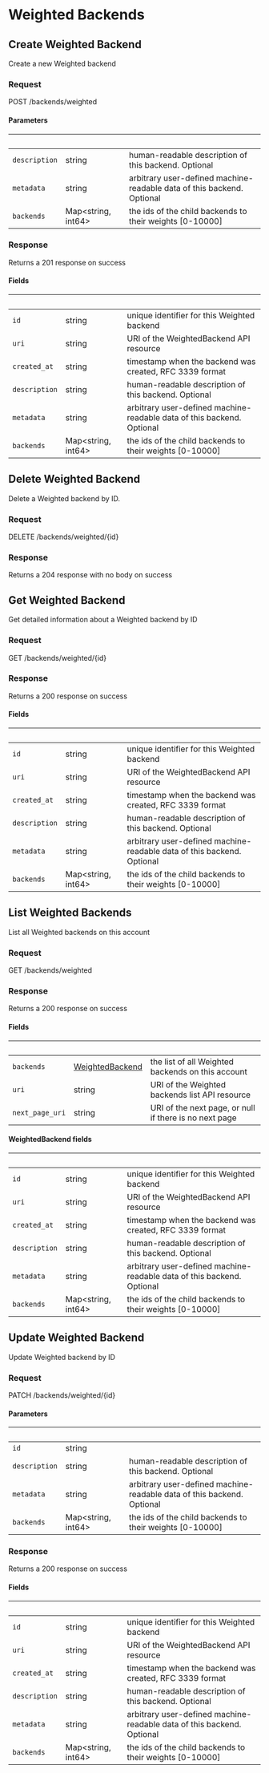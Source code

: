 
# Weighted Backends

## Create Weighted Backend

Create a new Weighted backend

### Request

POST /backends/weighted

<WeightedBackendsCreateRequest />

#### Parameters

| &nbsp;        | &nbsp;                   | &nbsp;                                                                 |
| ------------- | ------------------------ | ---------------------------------------------------------------------- |
| `description` | string                   | human-readable description of this backend. Optional                   |
| `metadata`    | string                   | arbitrary user-defined machine-readable data of this backend. Optional |
| `backends`    | Map&lt;string, int64&gt; | the ids of the child backends to their weights [0-10000]               |

### Response

Returns a 201 response on success

<WeightedBackendsCreateResponse />

#### Fields

| &nbsp;        | &nbsp;                   | &nbsp;                                                                 |
| ------------- | ------------------------ | ---------------------------------------------------------------------- |
| `id`          | string                   | unique identifier for this Weighted backend                            |
| `uri`         | string                   | URI of the WeightedBackend API resource                                |
| `created_at`  | string                   | timestamp when the backend was created, RFC 3339 format                |
| `description` | string                   | human-readable description of this backend. Optional                   |
| `metadata`    | string                   | arbitrary user-defined machine-readable data of this backend. Optional |
| `backends`    | Map&lt;string, int64&gt; | the ids of the child backends to their weights [0-10000]               |

## Delete Weighted Backend

Delete a Weighted backend by ID.

### Request

DELETE /backends/weighted/\{id\}

<WeightedBackendsDeleteRequest />

### Response

Returns a 204 response with no body on success

## Get Weighted Backend

Get detailed information about a Weighted backend by ID

### Request

GET /backends/weighted/\{id\}

<WeightedBackendsGetRequest />

### Response

Returns a 200 response on success

<WeightedBackendsGetResponse />

#### Fields

| &nbsp;        | &nbsp;                   | &nbsp;                                                                 |
| ------------- | ------------------------ | ---------------------------------------------------------------------- |
| `id`          | string                   | unique identifier for this Weighted backend                            |
| `uri`         | string                   | URI of the WeightedBackend API resource                                |
| `created_at`  | string                   | timestamp when the backend was created, RFC 3339 format                |
| `description` | string                   | human-readable description of this backend. Optional                   |
| `metadata`    | string                   | arbitrary user-defined machine-readable data of this backend. Optional |
| `backends`    | Map&lt;string, int64&gt; | the ids of the child backends to their weights [0-10000]               |

## List Weighted Backends

List all Weighted backends on this account

### Request

GET /backends/weighted

<WeightedBackendsListRequest />

### Response

Returns a 200 response on success

<WeightedBackendsListResponse />

#### Fields

| &nbsp;          | &nbsp;                                     | &nbsp;                                                 |
| --------------- | ------------------------------------------ | ------------------------------------------------------ |
| `backends`      | [WeightedBackend](#weightedbackend-fields) | the list of all Weighted backends on this account      |
| `uri`           | string                                     | URI of the Weighted backends list API resource         |
| `next_page_uri` | string                                     | URI of the next page, or null if there is no next page |

#### WeightedBackend fields

| &nbsp;        | &nbsp;                   | &nbsp;                                                                 |
| ------------- | ------------------------ | ---------------------------------------------------------------------- |
| `id`          | string                   | unique identifier for this Weighted backend                            |
| `uri`         | string                   | URI of the WeightedBackend API resource                                |
| `created_at`  | string                   | timestamp when the backend was created, RFC 3339 format                |
| `description` | string                   | human-readable description of this backend. Optional                   |
| `metadata`    | string                   | arbitrary user-defined machine-readable data of this backend. Optional |
| `backends`    | Map&lt;string, int64&gt; | the ids of the child backends to their weights [0-10000]               |

## Update Weighted Backend

Update Weighted backend by ID

### Request

PATCH /backends/weighted/\{id\}

<WeightedBackendsUpdateRequest />

#### Parameters

| &nbsp;        | &nbsp;                   | &nbsp;                                                                 |
| ------------- | ------------------------ | ---------------------------------------------------------------------- |
| `id`          | string                   |                                                                        |
| `description` | string                   | human-readable description of this backend. Optional                   |
| `metadata`    | string                   | arbitrary user-defined machine-readable data of this backend. Optional |
| `backends`    | Map&lt;string, int64&gt; | the ids of the child backends to their weights [0-10000]               |

### Response

Returns a 200 response on success

<WeightedBackendsUpdateResponse />

#### Fields

| &nbsp;        | &nbsp;                   | &nbsp;                                                                 |
| ------------- | ------------------------ | ---------------------------------------------------------------------- |
| `id`          | string                   | unique identifier for this Weighted backend                            |
| `uri`         | string                   | URI of the WeightedBackend API resource                                |
| `created_at`  | string                   | timestamp when the backend was created, RFC 3339 format                |
| `description` | string                   | human-readable description of this backend. Optional                   |
| `metadata`    | string                   | arbitrary user-defined machine-readable data of this backend. Optional |
| `backends`    | Map&lt;string, int64&gt; | the ids of the child backends to their weights [0-10000]               |
